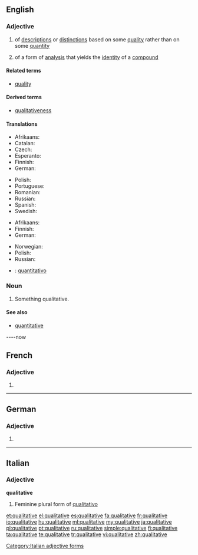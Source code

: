 ==English==

===Adjective===
{{en-adj}}

# of [[description]]s or [[distinction]]s based on some [[quality]] rather than on some [[quantity]]
# {{context|chemistry|lang=en}} of a form of [[analysis]] that yields the [[identity]] of a [[compound]]

====Related terms====
* [[quality]]

====Derived terms====
* [[qualitativeness]]

====Translations====
{{trans-top|of descriptions or distinctions based on some quality rather than on some quantity}}
* Afrikaans: {{t-|af|kwalitatief}}
* Catalan: {{t-|ca|qualitatiu}}
* Czech: {{t-|cs|kvalitativní}}
* Esperanto: {{t-|eo|kvalita}}
* Finnish: {{t+|fi|laadullinen}}
* German: {{t+|de|qualitativ}}
{{trans-mid}}
* Polish: {{t-|pl|jakościowy}}
* Portuguese: {{t+|pt|qualitativo}}
* Romanian: {{t-|ro|calitativ|m|n}}
* Russian: {{t+|ru|качественный|tr=káčestvennyj}}
* Spanish: {{t+|es|cualitativo}}
* Swedish: {{t-|sv|kvalitativ}}
{{trans-bottom}}

{{trans-top|(chemistry) of a form of analysis that yields the identity of a compound}}
* Afrikaans: {{t-|af|kwalitatief}}
* Finnish: {{t+|fi|kvalitatiivinen}}
* German: {{t+|de|qualitativ}}
{{trans-mid}}
* Norwegian: {{t-|no|kvalitativ}}
* Polish: {{t-|pl|jakościowy}}
* Russian: {{t+|ru|качественный|tr=káčestv'ennyj}}
{{trans-bottom}}

{{checktrans-top}}
* {{ttbc|it}}: [[quantitativo]]
{{trans-bottom}}

===Noun===
{{en-noun}}

# Something qualitative.

====See also====
* [[quantitative]]

----now

==French==

===Adjective===
{{fr-adj-form}} {{f}}

# {{feminine of|qualitatif|lang=fr}}

----

==German==

===Adjective===
{{head|de|adjective form}}

# {{inflected form of|qualitativ|lang=de}}

----

==Italian==

===Adjective===
'''qualitative''' {{f}}

# Feminine plural form of [[qualitativo]]

[[Category:Italian adjective forms]]

[[et:qualitative]]
[[el:qualitative]]
[[es:qualitative]]
[[fa:qualitative]]
[[fr:qualitative]]
[[io:qualitative]]
[[hu:qualitative]]
[[ml:qualitative]]
[[my:qualitative]]
[[ja:qualitative]]
[[pl:qualitative]]
[[pt:qualitative]]
[[ru:qualitative]]
[[simple:qualitative]]
[[fi:qualitative]]
[[ta:qualitative]]
[[te:qualitative]]
[[tr:qualitative]]
[[vi:qualitative]]
[[zh:qualitative]]